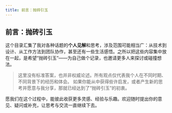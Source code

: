 ```yaml
---
title: 前言：抛砖引玉
---
```


## 前言：抛砖引玉

这个目录汇集了我对各种话题的**个人见解**和思考，涉及范围可能相当广：从技术到设计、从工作方法到团队协作，甚至还有一些生活感悟。之所以把这些内容集中放在一起，是希望“抛砖引玉”——为自己做个记录，也邀请更多人来探讨或碰撞想法。

> 这里没有标准答案，也并非权威论述。所有观点仅代表我个人在不同时期、不同背景下的经历和体会。
> 如果你能从中获得些许启发，或者产生新的思考并愿意与我分享，那就已经达到了“抛砖引玉”的初衷。

愿我们在这个过程中，能彼此收获更多灵感、经验与乐趣。欢迎随时提出你的意见、疑问或补充，让思考与交流一直继续下去。